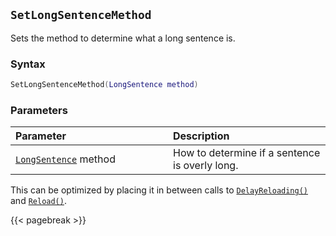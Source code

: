 ## `SetLongSentenceMethod`

Sets the method to determine what a long sentence is.

### Syntax {-}

``` .lua
SetLongSentenceMethod(LongSentence method)
```

### Parameters {-}

**Parameter** | **Description**
| :-- | :-- |
| [`LongSentence`](#longsentence) method | How to determine if a sentence is overly long. |

::: {.tipsection data-latex=""}
This can be optimized by placing it in between calls to [`DelayReloading()`](#standard-delayreloading) and [`Reload()`](#standard-reload).
:::

{{< pagebreak >}}